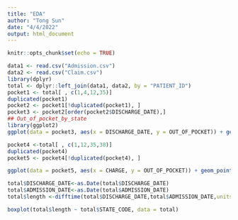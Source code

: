 ```yaml
---
title: "EDA"
author: "Tong Sun"
date: "4/4/2022"
output: html_document
---
```


```r
knitr::opts_chunk$set(echo = TRUE)
```


```r
data1 <- read.csv("Admission.csv")
data2 <- read.csv("Claim.csv")
library(dplyr)
total <- dplyr::left_join(data1, data2, by = "PATIENT_ID")
pocket1 <- total[ , c(1,4,12,35)]
duplicated(pocket1)
pocket2 <- pocket1[!duplicated(pocket1), ]
pocket3 <- pocket2[order(pocket2$DISCHARGE_DATE),]
## Out_of_pocket_by_state
library(ggplot2)
ggplot(data = pocket3, aes(x = DISCHARGE_DATE, y = OUT_OF_POCKET)) + geom_line(aes(color = STATE_CODE))

pocket4 <-total[ , c(1,12,35,38)]
duplicated(pocket4)
pocket5 <- pocket4[!duplicated(pocket4), ]

ggplot(data = pocket5, aes(x = CHARGE, y = OUT_OF_POCKET)) + geom_point(aes(color = STATE_CODE))

total$DISCHARGE_DATE<-as.Date(total$DISCHARGE_DATE)
total$ADMISSION_DATE<-as.Date(total$ADMISSION_DATE)
total$length <-difftime(total$DISCHARGE_DATE,total$ADMISSION_DATE,units="days")

boxplot(total$length ~ total$STATE_CODE, data = total)
```
